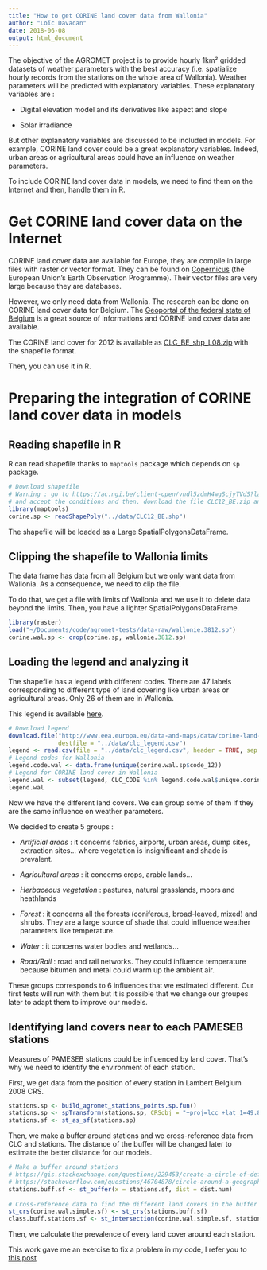 ```yaml
---
title: "How to get CORINE land cover data from Wallonia"
author: "Loïc Davadan"
date: 2018-06-08
output: html_document
---
```


The objective of the AGROMET project is to provide hourly 1km² gridded datasets of weather parameters with the best accuracy (i.e. spatialize hourly records from the stations on the whole area of Wallonia). Weather parameters will be predicted with explanatory variables. These explanatory variables are :

* Digital elevation model and its derivatives like aspect and slope

* Solar irradiance

But other explanatory variables are discussed to be included in models. For example, CORINE land cover could be a great explanatory variables. Indeed, urban areas or agricultural areas could have an influence on weather parameters.

To include CORINE land cover data in models, we need to find them on the Internet and then, handle them in R.

# Get CORINE land cover data on the Internet

CORINE land cover data are available for Europe, they are compile in large files with raster or vector format. They can be found on [Copernicus](https://land.copernicus.eu/pan-european/corine-land-cover) (the European Union's Earth Observation Programme). Their vector files are very large because they are databases.

However, we only need data from Wallonia. The research can be done on CORINE land cover data for Belgium. The [Geoportal of the federal state of Belgium](https://www.geo.be/#!/home) is a great source of informations and CORINE land cover data are available.

The CORINE land cover for 2012 is available as [CLC_BE_shp_L08.zip](https://ac.ngi.be/client-open/XxyX5iFmfwldPgOfzIds?language=en&openpath=ngi-standard-open%2FVectordata%2FCLC2012%2FCLC12_BE_shp_L08.zip&tab=dataaccess&auth=false&open=true&accesscode=XxyX5iFmfwldPgOfzIds) with the shapefile format.

Then, you can use it in R.

# Preparing the integration of CORINE land cover data in models

## Reading shapefile in R

R can read shapefile thanks to `maptools` package which depends on `sp` package.
```r
# Download shapefile
# Warning : go to https://ac.ngi.be/client-open/vndl5zdmH4wgScjyTVdS?language=en&openpath=ngi-standard-open%2FVectordata%2FCLC2012%2FCLC12_BE_shp_L08.zip&tab=dataaccess&auth=false&open=true&accesscode=vndl5zdmH4wgScjyTVdS
# and accept the conditions and then, download the file CLC12_BE.zip and unzip it in a folder
library(maptools)
corine.sp <- readShapePoly("../data/CLC12_BE.shp")
```
The shapefile will be loaded as a Large SpatialPolygonsDataFrame.

## Clipping the shapefile to Wallonia limits

The data frame has data from all Belgium but we only want data from Wallonia. As a consequence, we need to clip the file.

To do that, we get a file with limits of Wallonia and we use it to delete data beyond the limits. Then, you have a lighter SpatialPolygonsDataFrame.

```r
library(raster)
load("~/Documents/code/agromet-tests/data-raw/wallonie.3812.sp")
corine.wal.sp <- crop(corine.sp, wallonie.3812.sp)
```

## Loading the legend and analyzing it

The shapefile has a legend with different codes. There are 47 labels corresponding to different type of land covering like urban areas or agricultural areas. Only 26 of them are in Wallonia.

This legend is available [here](http://www.eea.europa.eu/data-and-maps/data/corine-land-cover-2006-raster-1/corine-land-cover-classes-and/clc_legend.csv/at_download/file).

```r
# Download legend
download.file("http://www.eea.europa.eu/data-and-maps/data/corine-land-cover-2006-raster-1/corine-land-cover-classes-and/clc_legend.csv/at_download/file",
              destfile = "../data/clc_legend.csv")
legend <- read.csv(file = "../data/clc_legend.csv", header = TRUE, sep = ";")
# Legend codes for Wallonia
legend.code.wal <- data.frame(unique(corine.wal.sp$code_12))
# Legend for CORINE land cover in Wallonia
legend.wal <- subset(legend, CLC_CODE %in% legend.code.wal$unique.corine.wal.sp.code_12.)
legend.wal
```

Now we have the different land covers. We can group some of them if they are the same influence on weather parameters.

We decided to create 5 groups :

* _Artificial areas_ : it concerns fabrics, airports, urban areas, dump sites, extraction sites... where vegetation is insignificant and shade is prevalent.

* _Agricultural areas_ : it concerns crops, arable lands...

* _Herbaceous vegetation_ : pastures, natural grasslands, moors and heathlands

* _Forest_ : it concerns all the forests (coniferous, broad-leaved, mixed) and shrubs. They are a large source of shade that could influence weather parameters like temperature.

* _Water_ : it concerns water bodies and wetlands...

* _Road/Rail_ : road and rail networks. They could influence temperature because bitumen and metal could warm up the ambient air.

These groups corresponds to 6 influences that we estimated different. Our first tests will run with them but it is possible that we change our groupes later to adapt them to improve our models.

## Identifying land covers near to each PAMESEB stations

Measures of PAMESEB stations could be influenced by land cover. That's why we need to identify the environment of each station.

First, we get data from the position of every station in Lambert Belgium 2008 CRS.

```r
stations.sp <- build_agromet_stations_points.sp.fun()
stations.sp <- spTransform(stations.sp, CRSobj = "+proj=lcc +lat_1=49.83333333333334 +lat_2=51.16666666666666 +lat_0=50.797815 +lon_0=4.359215833333333 +x_0=649328 +y_0=665262 +ellps=GRS80 +towgs84=0,0,0,0,0,0,0 +units=m +no_defs")
stations.sf <- st_as_sf(stations.sp)
```

Then, we make a buffer around stations and we cross-reference data from CLC and stations. 
The distance of the buffer will be changed later to estimate the better distance for our models.

```r
# Make a buffer around stations
# https://gis.stackexchange.com/questions/229453/create-a-circle-of-defined-radius-around-a-point-and-then-find-the-overlapping-a
# https://stackoverflow.com/questions/46704878/circle-around-a-geographic-point-with-st-buffer
stations.buff.sf <- st_buffer(x = stations.sf, dist = dist.num)
  
# Cross-reference data to find the different land covers in the buffer
st_crs(corine.wal.simple.sf) <- st_crs(stations.buff.sf)
class.buff.stations.sf <- st_intersection(corine.wal.simple.sf, stations.buff.sf)
```

Then, we calculate the prevalence of every land cover around each station.

This work gave me an exercise to fix a problem in my code, I refer you to [this post](https://ldavadan.github.io/post/)

